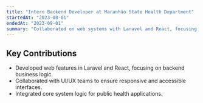 ```yaml
---
title: "Intern Backend Developer at Maranhão State Health Department"
startedAt: "2023-08-01"
endedAt: "2023-09-01"
summary: "Collaborated on web systems with Laravel and React, focusing on backend robustness and frontend usability."
---
```


## Key Contributions

- Developed web features in Laravel and React, focusing on backend business logic.
- Collaborated with UI/UX teams to ensure responsive and accessible interfaces.
- Integrated core system logic for public health applications.
